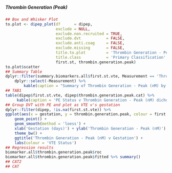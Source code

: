 ##### Thrombin Generation (Peak)

```r
## Box and Whisker Plot
to.plot <- dipep_plot(df      = dipep,
                      exclude = NULL,
                      exclude.non.recruited = TRUE,
                      exclude.dvt           = FALSE,
                      exclude.anti.coag     = FALSE,
                      exclude.missing       = FALSE,
                      title.to.plot         = 'Thrombin Generation - Peak (nM)',
                      title.class           = 'Primary Classification',
                      first.st, thrombin.generation.peak)
to.plot$scatter
## Summary Table
dplyr::filter(summary.biomarkers.all$first.st.vte, Measurement == 'Thrombin Generation (Peak)') %>%
    dplyr::select(-Measurement) %>%
        kable(caption = "Summary of Thrombin Generation - Peak (nM) by Primary Classification")
## TAB1
table(dipep$first.st.vte, dipep$thrombin.generation.peak.cat) %>%
     kable(caption = 'PE Status v Thrombin Generation - Peak (nM) dichotomisation')
## Group DVT with PE and plot as VTE v's gestation
dplyr::filter(dipep, !is.na(first.st.vte)) %>%
ggplot(aes(x = gestation, y = thrombin.generation.peak, colour = first.st.vte)) +
    geom_point() +
    geom_smooth(method = 'loess') +
    xlab('Gestation (days)') + ylab('Thrombin Generation - Peak (nM)') +
    theme_bw() +
    ggtitle('Thrombin Generation - Peak (nM) v Gestation') +
    labs(colour = 'VTE Status')
## Regression results
biomarker.all$thrombin.generation.peak$roc
biomarker.all$thrombin.generation.peak$fitted %>% summary()
## CAT2
## CAT

```
